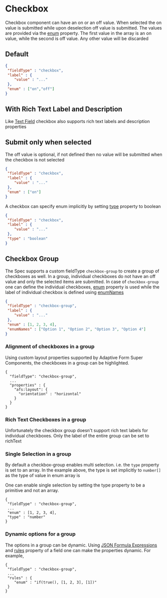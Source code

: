 
# Checkbox

Checkbox component can have an on or an off value. When selected the on value is submitted while upon deselection
off value is submitted.
The values are provided via the
[enum](https://git.corp.adobe.com/pages/livecycle/af2-docs/spec/latest/#field-properties-enum) property. The first
value in the array is an on value, while the second is off value. Any other value will be discarded

## Default

```json
{
 "fieldType" : "checkbox",
 "label" : {
    "value" : "..."
 },
 "enum" : ["on","off"]
}
```
<Story id="adaptive-form-components-checkbox--def" />

## With Rich Text Label and Description

Like [Text Field](?path=/docs/adaptive-form-components-text-input-field--def) checkbox also supports rich text labels
and description properties

<Story id="adaptive-form-components-checkbox--with-rich-text-label" />

<Story id="adaptive-form-components-checkbox--with-description" />


## Submit only when selected

The off value is optional, if not defined then no value will be submitted when the checkbox is not selected

```json
{
 "fieldType" : "checkbox",
 "label" : {
    "value" : "..."
 },
 "enum" : ["on"]
}
```

<Story id="adaptive-form-components-checkbox--no-off-value" />

A checkbox can specify enum implicitly by setting
[type](https://git.corp.adobe.com/pages/livecycle/af2-docs/spec/latest/#field-properties-type) property to boolean

```json
{
 "fieldType" : "checkbox",
 "label" : {
    "value" : "..."
 },
 "type" : "boolean"
}
```

<Story id="adaptive-form-components-checkbox--boolean" />

## Checkbox Group

[//]: # (Checkboxes can be made part of a group as well. )

[//]: # (When checkboxes are a part of group, individual checkboxes do not have an off value. )

[//]: # (Only the selected items are submitted. )

[//]: # (If multiple checkboxes are a part of a group, then )

The Spec supports a custom fieldType `checkbox-group` to create a group of checkboxes as well. In a group,
individual checkboxes do not have an off value and only the selected items are submitted. In case of `checkbox-group`
one can define the individual checkboxes,
[enum](https://git.corp.adobe.com/pages/livecycle/af2-docs/spec/latest/#field-properties-enum)
property is used while the label of individual checkbox is defined
using
[enumNames](https://git.corp.adobe.com/pages/livecycle/af2-docs/spec/latest/#field-properties-enumNames)

```json
{
 "fieldType" : "checkbox-group",
 "label" : {
    "value" : "..."
 },
 "enum" : [1, 2, 3, 4],
 "enumNames" : ["Option 1", "Option 2", "Option 3", "Option 4"]
}
```
<Story id="adaptive-form-components-checkbox--group" />


### Alignment of checkboxes in a group
Using custom layout properties supported by Adaptive Form Super Components,
the checkboxes in a group can be highlighted.
```
{
  "fieldType": "checkbox-group",
  ...
  "properties" : {
    "afs:layout": {
      "orientation" : "horizontal"
    }
  }
}
```

<Story id="adaptive-form-components-checkbox--group-horizontal-alignment" />


### Rich Text Checkboxes in a group

Unfortunately the checkbox group doesn't support rich text labels for individual checkboxes. Only the label of the
entire group can be set to richText

<Story id="adaptive-form-components-checkbox--group-with-rich-text-labels" />

### Single Selection in a group
By default a checkbox-group enables multi selection. i.e. the `type` property is set to an array. In the example above,
the type is set implicitly to `number[]` as the type of value in enum array is

One can enable single selection by setting the type property to be a primitive and not an array.

```
{
 "fieldType" : "checkbox-group",
 ...
 "enum" : [1, 2, 3, 4],
 "type" : "number"
}
```

<Story id="adaptive-form-components-checkbox--group-single-selection" />

### Dynamic options for a group

The options in a group can be dynamic. Using
[JSON Formula Expressions](https://git.corp.adobe.com/pages/livecycle/af2-docs/spec/latest/index.html#field-properties-rules)
and [rules](https://git.corp.adobe.com/pages/livecycle/af2-docs/spec/latest/index.html#rules) property of a field
one can make the properties dynamic. For example,

```
{
 "fieldType" : "checkbox-group",
 ...
 "rules" : {
    "enum" : "if(true(), [1, 2, 3], [1])"
 }
}
```

<Story id="adaptive-form-components-checkbox--dynamic-group" />
